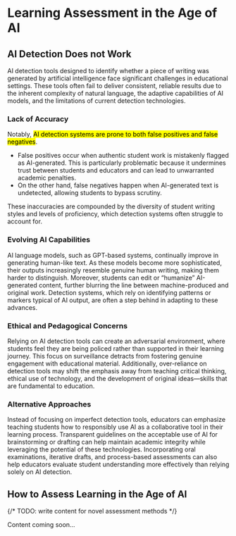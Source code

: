 
# Learning Assessment in the Age of AI

## AI Detection Does not Work

AI detection tools designed to identify whether a piece of writing was generated by artificial intelligence face significant challenges in educational settings. These tools often fail to deliver consistent, reliable results due to the inherent complexity of natural language, the adaptive capabilities of AI models, and the limitations of current detection technologies.

### Lack of Accuracy

Notably, <mark>AI detection systems are prone to both false positives and false negatives</mark>.

- False positives occur when authentic student work is mistakenly flagged as AI-generated. This is particularly problematic because it undermines trust between students and educators and can lead to unwarranted academic penalties. 
- On the other hand, false negatives happen when AI-generated text is undetected, allowing students to bypass scrutiny. 

These inaccuracies are compounded by the diversity of student writing styles and levels of proficiency, which detection systems often struggle to account for.

### Evolving AI Capabilities

AI language models, such as GPT-based systems, continually improve in generating human-like text. As these models become more sophisticated, their outputs increasingly resemble genuine human writing, making them harder to distinguish. Moreover, students can edit or “humanize” AI-generated content, further blurring the line between machine-produced and original work. Detection systems, which rely on identifying patterns or markers typical of AI output, are often a step behind in adapting to these advances.

### Ethical and Pedagogical Concerns

Relying on AI detection tools can create an adversarial environment, where students feel they are being policed rather than supported in their learning journey. This focus on surveillance detracts from fostering genuine engagement with educational material. Additionally, over-reliance on detection tools may shift the emphasis away from teaching critical thinking, ethical use of technology, and the development of original ideas—skills that are fundamental to education.

### Alternative Approaches

Instead of focusing on imperfect detection tools, educators can emphasize teaching students how to responsibly use AI as a collaborative tool in their learning process. Transparent guidelines on the acceptable use of AI for brainstorming or drafting can help maintain academic integrity while leveraging the potential of these technologies. Incorporating oral examinations, iterative drafts, and process-based assessments can also help educators evaluate student understanding more effectively than relying solely on AI detection.

## How to Assess Learning in the Age of AI

{/* TODO: write content for novel assessment methods */}

<Callout emoji="️🚧">
  Content coming soon…
</Callout>
